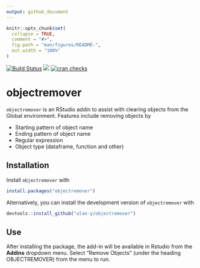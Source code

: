 ```yaml
---
output: github_document
---
```


<!-- README.md is generated from README.Rmd. Please edit that file -->

```r
knitr::opts_chunk$set(
  collapse = TRUE,
  comment = "#>",
  fig.path = "man/figures/README-",
  out.width = "100%"
)
```
[![Build Status](https://travis-ci.org/alan-y/objectremover.svg?branch=master)](https://travis-ci.org/alan-y/objectremover)
[![](https://cranlogs.r-pkg.org/badges/objectremover)](https://cran.r-project.org/package=objectremover)
[![cran checks](https://cranchecks.info/badges/summary/objectremover)](https://cran.r-project.org/web/checks/check_results_objectremover.html)

# objectremover

`objectremover` is an RStudio addin to assist with clearing objects from the Global environment. Features include removing objects by

* Starting pattern of object name
* Ending pattern of object name
* Regular expression
* Object type (dataframe, function and other)

## Installation
Install `objectremover` with

```r
install.packages("objectremover")
```

Alternatively, you can install the development version of `objectremover` with

```r
devtools::install_github("alan-y/objectremover")
```

## Use

After installing the package, the add-in will be available in Rstudio from the **Addins** dropdown menu. Select "Remove Objects" (under the heading OBJECTREMOVER) from the menu to run.
